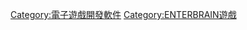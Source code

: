 {{Cat main}}

{{DEFAULTSORT:RPG Maker}}
[[Category:電子遊戲開發軟件|Category:電子遊戲開發軟件]]
[[Category:ENTERBRAIN遊戲|Category:ENTERBRAIN遊戲]]